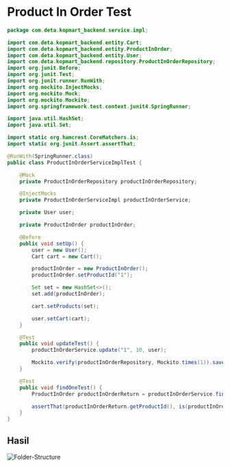 
# Product In Order Test

```java
package com.deta.kopmart_backend.service.impl;

import com.deta.kopmart_backend.entity.Cart;
import com.deta.kopmart_backend.entity.ProductInOrder;
import com.deta.kopmart_backend.entity.User;
import com.deta.kopmart_backend.repository.ProductInOrderRepository;
import org.junit.Before;
import org.junit.Test;
import org.junit.runner.RunWith;
import org.mockito.InjectMocks;
import org.mockito.Mock;
import org.mockito.Mockito;
import org.springframework.test.context.junit4.SpringRunner;

import java.util.HashSet;
import java.util.Set;

import static org.hamcrest.CoreMatchers.is;
import static org.junit.Assert.assertThat;

@RunWith(SpringRunner.class)
public class ProductInOrderServiceImplTest {

    @Mock
    private ProductInOrderRepository productInOrderRepository;

    @InjectMocks
    private ProductInOrderServiceImpl productInOrderService;

    private User user;

    private ProductInOrder productInOrder;

    @Before
    public void setUp() {
        user = new User();
        Cart cart = new Cart();

        productInOrder = new ProductInOrder();
        productInOrder.setProductId("1");

        Set set = new HashSet<>();
        set.add(productInOrder);

        cart.setProducts(set);

        user.setCart(cart);
    }

    @Test
    public void updateTest() {
        productInOrderService.update("1", 10, user);

        Mockito.verify(productInOrderRepository, Mockito.times(1)).save(productInOrder);
    }

    @Test
    public void findOneTest() {
        ProductInOrder productInOrderReturn = productInOrderService.findOne("1", user);

        assertThat(productInOrderReturn.getProductId(), is(productInOrder.getProductId()));
    }
}
```

## Hasil

<div style={{textAlign:'center'  }}>

<Bleed>![Folder-Structure](../../public/inorder-test.png)</Bleed>
</div>
